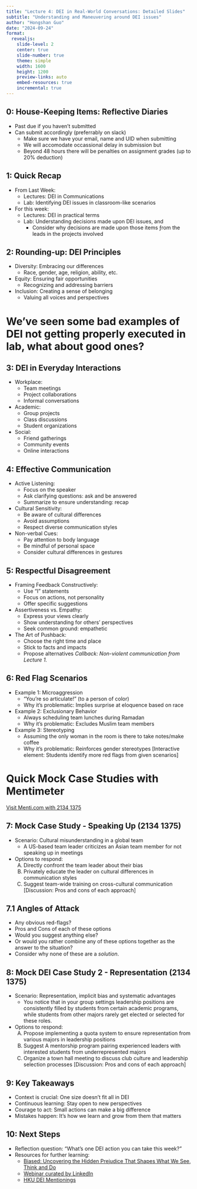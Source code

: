 ```yaml
---
title: "Lecture 4: DEI in Real-World Conversations: Detailed Slides"
subtitle: "Understanding and Maneuvering around DEI issues"
author: "Hongshan Guo"
date: "2024-09-24"
format: 
  revealjs:
    slide-level: 2
    center: true
    slide-number: true
    theme: simple
    width: 1600
    height: 1200
    preview-links: auto
    embed-resources: true
    incremental: true
---
```

## 0: House-Keeping Items: Reflective Diaries
- Past due if you haven't submitted
- Can submit accordingly (preferrably on slack)
  - Make sure we have your email, name and UID when submitting
  - We will accomodate occassional delay in submission but
  - Beyond 48 hours there will be penalties on assignment grades (up to 20% deduction)

## 1: Quick Recap
- From Last Week:
  - Lectures: DEI in Communications
  - Lab: Identifying DEI issues in classroom-like scenarios
- For this week:
  - Lectures: DEI in practical terms
  - Lab: Understanding decisions made upon DEI issues, and
    - Consider why decisions are made upon those items ƒrom the leads in the projects involved

## 2: Rounding-up: DEI Principles
- Diversity: Embracing our differences
  - Race, gender, age, religion, ability, etc.
- Equity: Ensuring fair opportunities
  - Recognizing and addressing barriers
- Inclusion: Creating a sense of belonging
  - Valuing all voices and perspectives

# We've seen some bad examples of DEI not getting properly executed in lab, what about good ones?

## 3: DEI in Everyday Interactions
- Workplace:
  - Team meetings
  - Project collaborations
  - Informal conversations
- Academic:
  - Group projects
  - Class discussions
  - Student organizations
- Social:
  - Friend gatherings
  - Community events
  - Online interactions

## 4: Effective Communication
- Active Listening:
  - Focus on the speaker
  - Ask clarifying questions: ask and be answered
  - Summarize to ensure understanding: recap
- Cultural Sensitivity:
  - Be aware of cultural differences
  - Avoid assumptions
  - Respect diverse communication styles
- Non-verbal Cues:
  - Pay attention to body language
  - Be mindful of personal space
  - Consider cultural differences in gestures

## 5: Respectful Disagreement
- Framing Feedback Constructively:
  - Use "I" statements
  - Focus on actions, not personality
  - Offer specific suggestions
- Assertiveness vs. Empathy:
  - Express your views clearly
  - Show understanding for others' perspectives
  - Seek common ground: empathetic
- The Art of Pushback:
  - Choose the right time and place
  - Stick to facts and impacts
  - Propose alternatives
_Callback: Non-violent communication from Lecture 1._

## 6: Red Flag Scenarios
- Example 1: Microaggression
  - "You're so articulate!" (to a person of color)
  - Why it's problematic: Implies surprise at eloquence based on race
- Example 2: Exclusionary Behavior
  - Always scheduling team lunches during Ramadan
  - Why it's problematic: Excludes Muslim team members
- Example 3: Stereotyping
  - Assuming the only woman in the room is there to take notes/make coffee
  - Why it's problematic: Reinforces gender stereotypes
[Interactive element: Students identify more red flags from given scenarios]

# Quick Mock Case Studies with Mentimeter
[Visit Menti.com with 2134 1375](http://www.mentimeter.com/)

## 7: Mock Case Study - Speaking Up (2134 1375)
- Scenario: Cultural misunderstanding in a global team
  - A US-based team leader criticizes an Asian team member for not speaking up in meetings
- Options to respond:
  A) Directly confront the team leader about their bias
  B) Privately educate the leader on cultural differences in communication styles
  C) Suggest team-wide training on cross-cultural communication
[Discussion: Pros and cons of each approach]

## 7.1 Angles of Attack

- Any obvious red-flags?
- Pros and Cons of each of these options
- Would you suggest anything else?
- Or would you rather combine any of these options together as the answer to the situation?
- Consider why none of these are a _solution_.

## 8: Mock DEI Case Study 2 - Representation (2134 1375)
- Scenario: Representation, implicit bias and systematic advantages
  - You notice that in your group settings leadership positions are consistently filled by students from certain academic programs, while students from other majors rarely get elected or selected for these roles.
- Options to respond:
  A) Propose implementing a quota system to ensure representation from various majors in leadership positions
  B) Suggest A mentorship program pairing experienced leaders with interested students from underrepresented majors
  C) Organize a town hall meeting to discuss club culture and leadership selection processes
[Discussion: Pros and cons of each approach]

## 9: Key Takeaways
- Context is crucial: One size doesn't fit all in DEI
- Continuous learning: Stay open to new perspectives
- Courage to act: Small actions can make a big difference
- Mistakes happen: It's how we learn and grow from them that matters

## 10: Next Steps
- Reflection question: "What's one DEI action you can take this week?"
- Resources for further learning:
  - [Biased: Uncovering the Hidden Prejudice That Shapes What We See, Think and Do](https://www.amazon.com/Biased-Uncovering-Hidden-Prejudice-Shapes-ebook/dp/B07DH89ZDY)
  - [Webinar curated by LinkedIn](https://www.linkedin.com/learning/topics/diversity-equity-and-inclusion-dei)
  - [HKU DEI Mentionings](https://firstyear.hku.hk/u-life/equality-diversity-and-sustainability/)